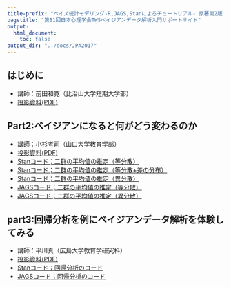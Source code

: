 ```yaml
---
title-prefix: "ベイズ統計モデリング-R,JAGS,Stanによるチュートリアル- 原著第2版 サポートサイト"
pagetitle: "第81回日本心理学会TWSベイジアンデータ解析入門サポートサイト"
output:
  html_document:
    toc: false
output_dir: "../docs/JPA2017"
---
```


## はじめに

+ 講師：前田和寛（比治山大学短期大学部）
+ [投影資料(PDF)](source/part1.pdf)


## Part2:ベイジアンになると何がどう変わるのか

+ 講師：小杉考司（山口大学教育学部）
+ [投影資料(PDF)](source/part2.pdf)
+ [Stanコード；二群の平均値の推定（等分散）](source/example1.stan)
+ [Stanコード；二群の平均値の推定（等分散+差の分布）](source/example1a.stan)
+ [Stanコード；二群の平均値の推定（異分散）](source/example2.stan)
+ [JAGSコード；二群の平均値の推定（等分散）](source/example1_jags.txt)
+ [JAGSコード；二群の平均値の推定（異分散）](source/example2_jags.txt)

## part3:回帰分析を例にベイジアンデータ解析を体験してみる

+ 講師：平川真（広島大学教育学研究科）
+ [投影資料(PDF)](source/part3.pdf)
+ [Stanコード；回帰分析のコード](source/example3.stan)
+ [JAGSコード；回帰分析のコード](source/example3_jags.txt)


